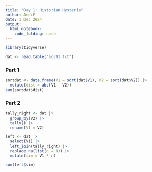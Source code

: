 ```yaml
---
title: "Day 1: Historian Hysteria"
author: AndiF
date: 1 Dec 2024
output: 
  html_notebook: 
    code_folding: none
---
```


```r
library(tidyverse)
```


```r
dat <- read.table("aoc01.txt")
```


### Part 1

```r
sortdat <- data.frame(V1 = sort(dat$V1), V2 = sort(dat$V2)) |>
  mutate(dist = abs(V1 - V2))
sum(sortdat$dist)
```


### Part 2

```r
tally_right <- dat |>
  group_by(V2) |>
  tally() |>
  rename(V1 = V2)
```

```r
left <- dat |>
  select(V1) |>
  left_join(tally_right) |>
  replace_na(list(n = 0)) |>
  mutate(sim = V1 * n)
```

```r
sum(left$sim)
```


